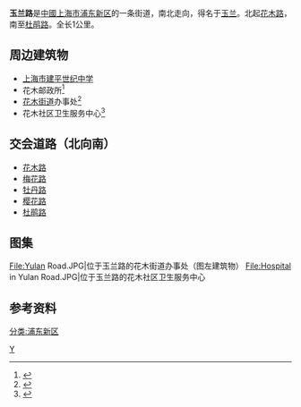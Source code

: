 {{noteTA
|G1=Unit
}}
{{Infobox China Road
|路牌类型=Shanghai
|中文道路名称=玉兰路
|道路名称拼音=Yulan Rd.
|图片=File:School in Yulan Road.JPG
|图片说明=位于玉兰路的建平世纪中学
|道路总长度=1.0
|车速限制=
|行车线数量=
|所在地区={{CHN}}[[上海市|上海市]][[浦东新区|浦东新区]]
|起点=花木路
|终点=杜鹃路
}}
'''玉兰路'''是[[中华人民共和国|中國]][[上海市|上海市]][[浦东新区|浦东新区]]的一条街道，南北走向，得名于[[玉兰|玉兰]]。北起[[花木路|花木路]]，南至[[杜鹃路|杜鹃路]]。全长1公里。

==周边建筑物==
* [[上海市建平世纪中学|上海市建平世纪中学]]
* 花木邮政所<ref>{{cite web|url=http://www.shpost.com.cn/network/network_content01_05.htm|title=邮政区域服务网点|work=上海市邮政公司|accessdate=2009-12-16|deadurl=yes|archiveurl=https://web.archive.org/web/20100104172327/http://www.shpost.com.cn/network/network_content01_05.htm|archivedate=2010-01-04}}</ref>
* [[花木街道|花木街道]]办事处<ref>{{cite web|url=http://www.pdhuamu.gov.cn/contact.aspx|title=上海市浦东新区花木街道办事处|accessdate=2009-12-16|archive-url=https://web.archive.org/web/20090509143119/http://www.pdhuamu.gov.cn/Contact.aspx|archive-date=2009-05-09|dead-url=yes}}</ref>
* 花木社区卫生服务中心<ref>{{cite web|url=http://www.shanghai.gov.cn/shanghai/node2314/node12251/node12253/node12255/userobject42ai899.html|title=社区卫生服务中心|work=上海市人民政府|accessdate=2009-12-16|archive-date=2009-12-03|archive-url=https://web.archive.org/web/20091203011150/http://www.shanghai.gov.cn/shanghai/node2314/node12251/node12253/node12255/userobject42ai899.html|dead-url=no}}</ref>

==交会道路（北向南）==
* [[花木路|花木路]]
* [[梅花路|梅花路]]
* [[牡丹路|牡丹路]]
* [[樱花路|樱花路]]
* [[杜鹃路|杜鹃路]]

==图集==
<gallery>
File:Yulan Road.JPG|位于玉兰路的花木街道办事处（图左建筑物）
File:Hospital in Yulan Road.JPG|位于玉兰路的花木社区卫生服务中心
</gallery>

==参考资料==
{{reflist}}

{{上海小作品}}


[[分类:浦东新区|分类:浦东新区]]

[[Category:上海道路|Y]]